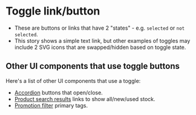
# Toggle link/button
- These are buttons or links that have 2 "states" - e.g. `selected` or `not selected`.
- This story shows a simple text link, but other examples of toggles may include 2 SVG icons that are swapped/hidden based on toggle state.

## Other UI components that use toggle buttons
Here's a list of other UI components that use a toggle:
- [Accordion](/story/ui-components-disclosure-accordion--accordion) buttons that open/close.
- [Product search results](/story/ui-components-product-product-search-results--product-search-results) links to show all/new/used stock.
- [Promotion filter](/story/ui-components-promotion-promotion-filter--promotion-filter) primary tags.

<Preview>
    <Story id="ui-components-buttons-links-links-toggle--toggle" />
</Preview>
